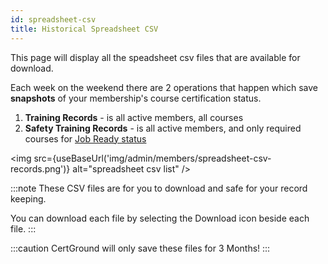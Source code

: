 ```yaml
---
id: spreadsheet-csv
title: Historical Spreadsheet CSV
---
```


This page will display all the speadsheet csv files that are available for download.

Each week on the weekend there are 2 operations that happen which save **snapshots** of your membership's course certification status.

1. **Training Records** - is all active members, all courses
2. **Safety Training Records** - is all active members, and only required courses for [Job Ready status]('../course/job-ready')


<img src={useBaseUrl('img/admin/members/spreadsheet-csv-records.png')} alt="spreadsheet csv list" />

:::note
These CSV files are for you to download and safe for your record keeping.

You can download each file by selecting the Download icon <Icon path={mdiDownload} size={1}/> beside each file.
:::

:::caution
CertGround will only save these files for 3 Months!
:::


